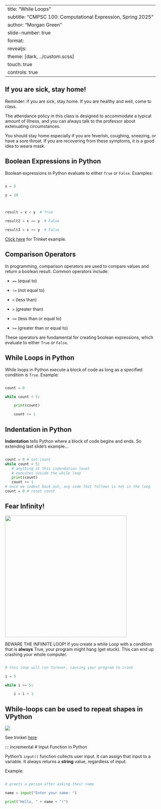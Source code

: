 
---
title: "While Loops"
subtitle: "CMPSC 100: Computational Expression, Spring 2025"
author: "Morgan Green"
slide-number: true
format:
  revealjs: 
    theme: [dark, ../custom.scss]
touch: true
controls: true
---
::: incremental

# If you are sick, stay home!

Reminder: if you are sick, stay home. If you are healthy and well, come to class.

The attendance policy in this class is designed to accommodate a typical amount of illness, and you can always talk to the professor about extenuating circumstances.

You should stay home especially if you are feverish, coughing, sneezing, or have a sore throat. If you are recovering from these symptoms, it is a good idea to weara mask. 

:::

::: incremental
# Boolean Expressions in Python



Boolean expressions in Python evaluate to either `True` or `False`. Examples:



```python

x = 5

y = 10



result = x < y  # True

result2 = x == y  # False

result3 = x >= y  # False

```

[Click here](https://trinket.io/python/4f08f4915c) for Trinket example.




:::
::: incremental
# Comparison Operators



In programming, comparison operators are used to compare values and return a boolean result. Common operators include:



- `==` (equal to)

- `!=` (not equal to)

- `<` (less than)

- `>` (greater than)

- `<=` (less than or equal to)

- `>=` (greater than or equal to)



These operators are fundamental for creating boolean expressions, which evaluate to either `True` or `False`.






:::
::: incremental
# While Loops in Python



While loops in Python execute a block of code as long as a specified condition is `True`. Example:



```python

count = 0

while count < 5:

    print(count)

    count += 1

```


:::
::: incremental
# Indentation in Python

 **Indentation** tells Python where a block of code begins and ends. So extending last slide's example...

 ```python

count = 0 # set count
while count < 5:
    # anything at this indendation level
    # executes inside the while loop
    print(count) 
    count += 1
# once we indent back out, any code that follows is not in the loop
count = 0 # reset count
```

:::
::: incremental
# Fear Infinity!



<img src = "image.png" width = "400px" />



BEWARE THE INFIINITE LOOP! If you create a while Loop with a condition that is **always** True, your program might hang (get stuck). This can end up crashing your whole computer.



```python

# this loop will run forever, causing your program to crash 

i = 5

while i >= 5:

    i = i + 1

```




:::
::: incremental
# While-loops can be used to repeat shapes in VPython



![](image-1.png)



See trinket [here](https://trinket.io/glowscript/2547414cf3)




:::
::: incremental
# Input Function in Python



Python's `input()` function collects user input. It can assign that input to a variable. It always returns a **string** value, regardless of input. 



Example:



```python

# greets a person after asking their name

name = input("Enter your name: ")

print("Hello, " + name + "!")

```

